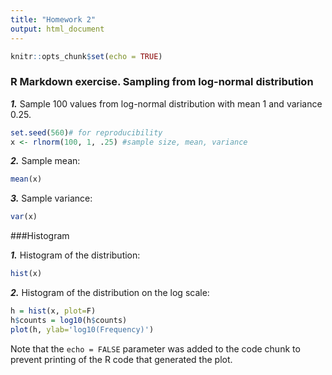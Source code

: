 ```yaml
---
title: "Homework 2"
output: html_document
---
```


```r
knitr::opts_chunk$set(echo = TRUE)
```

### R Markdown exercise. Sampling from log-normal distribution

***1.*** Sample 100 values from log-normal distribution with mean 1 and variance 0.25.

```r
set.seed(560)# for reproducibility
x <- rlnorm(100, 1, .25) #sample size, mean, variance
```

***2.*** Sample mean:

```r
mean(x)
```

***3.*** Sample variance:

```r
var(x)
```

###Histogram

***1.*** Histogram of the distribution:

```r
hist(x)
```

***2.*** Histogram of the distribution on the log scale:

```r
h = hist(x, plot=F)
h$counts = log10(h$counts)
plot(h, ylab='log10(Frequency)')
```

Note that the `echo = FALSE` parameter was added to the code chunk to prevent printing of the R code that generated the plot.
